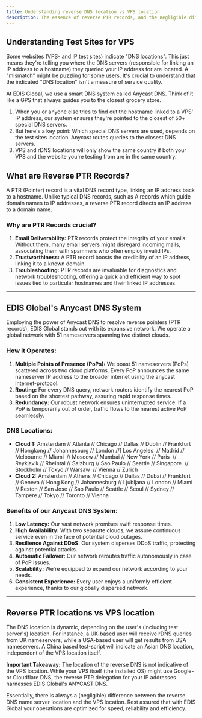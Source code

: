 ```yaml
---
title: Understanding reverse DNS location vs VPS location
description: The essence of reverse PTR records, and the negligible difference between Reverse DNS Nameserver location and VPS location with EDIS Global's anycast DNS system.
---
```


## Understanding Test Sites for VPS

Some websites (VPS- and IP test sites) indicate "DNS locations". This just means they're telling you where the DNS servers (responsible for linking an IP address to a hostname) they queried your IP address for are located. A "mismatch" might be puzzling for some users. It's crucial to understand that the indicated "DNS location" isn't a measure of service quality.&#x20;

At EDIS Global, we use a smart DNS system called Anycast DNS. Think of it like a GPS that always guides you to the closest grocery store.

1. When you or anyone else tries to find out the hostname linked to a VPS' IP address, our system ensures they're pointed to the closest of 50+ special DNS servers.
2. But here's a key point: Which special DNS servers are used, depends on the test sites location. Anycast routes queries to the closest DNS servers.
3. VPS and rDNS locations will only show the same country if both your VPS and the website you're testing from are in the same country.

## What are Reverse PTR Records?

A PTR (Pointer) record is a vital DNS record type, linking an IP address back to a hostname. Unlike typical DNS records, such as A records which guide domain names to IP addresses, a reverse PTR record directs an IP address to a domain name.

### Why are PTR Records crucial?

1. **Email Deliverability:** PTR records protect the integrity of your emails. Without them, many email servers might disregard incoming mails, associating them with spammers who often employ invalid IPs.
2. **Trustworthiness:** A PTR record boosts the credibility of an IP address, linking it to a known domain.
3. **Troubleshooting:** PTR records are invaluable for diagnostics and network troubleshooting, offering a quick and efficient way to spot issues tied to particular hostnames and their linked IP addresses.

---

## EDIS Global's Anycast DNS System

Employing the power of Anycast DNS to resolve reverse pointers (PTR records), EDIS Global stands out with its expansive network. We operate a global network with 51 nameservers spanning two distinct clouds.

### How it Operates:

1. **Multiple Points of Presence (PoPs):** We boast 51 nameservers (PoPs) scattered across two cloud platforms. Every PoP announces the same nameserver IP address to the broader internet using the anycast internet-protocol.
2. **Routing:** For every DNS query, network routers identify the nearest PoP based on the shortest pathway, assuring rapid response times.
3. **Redundancy:** Our robust network ensures uninterrupted service. If a PoP is temporarily out of order, traffic flows to the nearest active PoP seamlessly.

### DNS Locations:

- **Cloud 1:** Amsterdam // Atlanta // Chicago // Dallas // Dublin // Frankfurt // Hongkong // Johannesburg // London //] Los Angeles  // Madrid // Melbourne // Miami  // Moscow // Mumbai // New York // Paris  // Reykjavik // Rheintal // Salzburg // Sao Paulo // Seattle // Singapore  // Stockholm // Tokyo // Warsaw  // Vienna // Zurich
- **Cloud 2:** Amsterdam // Athens // Chicago // Dallas // Dubai // Frankfurt // Geneva // Hong Kong // Johannesburg // Ljubljana // London // Miami // Reston // San Jose // Sao Paulo // Seattle // Seoul // Sydney // Tampere // Tokyo // Toronto // Vienna

### Benefits of our Anycast DNS System:

1. **Low Latency:** Our vast network promises swift response times.
2. **High Availability:** With two separate clouds, we assure continuous service even in the face of potential cloud outages.
3. **Resilience Against DDoS:** Our system disperses DDoS traffic, protecting against potential attacks.
4. **Automatic Failover:** Our network reroutes traffic autonomously in case of PoP issues.
5. **Scalability:** We're equipped to expand our network according to your needs.
6. **Consistent Experience:** Every user enjoys a uniformly efficient experience, thanks to our globally dispersed network.

---

## Reverse PTR locations vs VPS location

The DNS location is dynamic, depending on the user's (including test server's) location. For instance, a UK-based user will receive rDNS queries from UK nameservers, while a USA-based user will get results from USA nameservers. A China based test-script will indicate an Asian DNS location, independent of the VPS location itself.

**Important Takeaway:** The location of the reverse DNS is not indicative of the VPS location. While your VPS itself (the installed OS) might use Google- or Cloudflare DNS, the reverse PTR delegation for your IP addresses harnesses EDIS Global's ANYCAST DNS.

Essentially, there is always a (negligible) difference between the reverse DNS name server location and the VPS location. Rest assured that with EDIS Global your operations are optimized for speed, reliability and efficiency.
